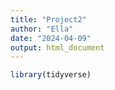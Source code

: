 ```yaml
---
title: "Project2"
author: "Ella"
date: "2024-04-09"
output: html_document
---
```


```r
library(tidyverse)
```

